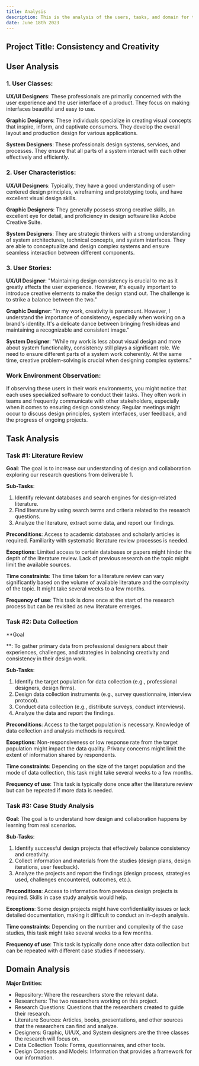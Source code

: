 ```yaml
---
title: Analysis
description: This is the analysis of the users, tasks, and domain for the project.
date: June 18th 2023
---
```


## Project Title: Consistency and Creativity

## User Analysis

### 1. User Classes:

**UX/UI Designers**: These professionals are primarily concerned with the user experience and the user interface of a product. They focus on making interfaces beautiful and easy to use.

**Graphic Designers**: These individuals specialize in creating visual concepts that inspire, inform, and captivate consumers. They develop the overall layout and production design for various applications.

**System Designers**: These professionals design systems, services, and processes. They ensure that all parts of a system interact with each other effectively and efficiently.

### 2. User Characteristics:

**UX/UI Designers**: Typically, they have a good understanding of user-centered design principles, wireframing and prototyping tools, and have excellent visual design skills.

**Graphic Designers**: They generally possess strong creative skills, an excellent eye for detail, and proficiency in design software like Adobe Creative Suite.

**System Designers**: They are strategic thinkers with a strong understanding of system architectures, technical concepts, and system interfaces. They are able to conceptualize and design complex systems and ensure seamless interaction between different components.

### 3. User Stories:

**UX/UI Designer**: "Maintaining design consistency is crucial to me as it greatly affects the user experience. However, it's equally important to introduce creative elements to make the design stand out. The challenge is to strike a balance between the two."

**Graphic Designer**: "In my work, creativity is paramount. However, I understand the importance of consistency, especially when working on a brand's identity. It's a delicate dance between bringing fresh ideas and maintaining a recognizable and consistent image."

**System Designer**: "While my work is less about visual design and more about system functionality, consistency still plays a significant role. We need to ensure different parts of a system work coherently. At the same time, creative problem-solving is crucial when designing complex systems."

### Work Environment Observation:
If observing these users in their work environments, you might notice that each uses specialized software to conduct their tasks. They often work in teams and frequently communicate with other stakeholders, especially when it comes to ensuring design consistency. Regular meetings might occur to discuss design principles, system interfaces, user feedback, and the progress of ongoing projects.

## Task Analysis

### Task #1: Literature Review

**Goal**: The goal is to increase our understanding of design and collaboration exploring our research questions from deliverable 1.

**Sub-Tasks**:
1. Identify relevant databases and search engines for design-related literature.
2. Find literature by using search terms and criteria related to the research questions.
3. Analyze the literature, extract some data, and report our findings.

**Preconditions**: Access to academic databases and scholarly articles is required. Familiarity with systematic literature review processes is needed.

**Exceptions**: Limited access to certain databases or papers might hinder the depth of the literature review. Lack of previous research on the topic might limit the available sources.

**Time constraints**: The time taken for a literature review can vary significantly based on the volume of available literature and the complexity of the topic. It might take several weeks to a few months.

**Frequency of use**: This task is done once at the start of the research process but can be revisited as new literature emerges.

### Task #2: Data Collection

**Goal

**: To gather primary data from professional designers about their experiences, challenges, and strategies in balancing creativity and consistency in their design work.

**Sub-Tasks**:
1. Identify the target population for data collection (e.g., professional designers, design firms).
2. Design data collection instruments (e.g., survey questionnaire, interview protocol).
3. Conduct data collection (e.g., distribute surveys, conduct interviews).
4. Analyze the data and report the findings.

**Preconditions**: Access to the target population is necessary. Knowledge of data collection and analysis methods is required.

**Exceptions**: Non-responsiveness or low response rate from the target population might impact the data quality. Privacy concerns might limit the extent of information shared by respondents.

**Time constraints**: Depending on the size of the target population and the mode of data collection, this task might take several weeks to a few months.

**Frequency of use**: This task is typically done once after the literature review but can be repeated if more data is needed.

### Task #3: Case Study Analysis

**Goal**: The goal is to understand how design and collaboration happens by learning from real scenarios.

**Sub-Tasks**:
1. Identify successful design projects that effectively balance consistency and creativity.
2. Collect information and materials from the studies (design plans, design iterations, user feedback).
3. Analyze the projects and report the findings (design process, strategies used, challenges encountered, outcomes, etc.).

**Preconditions**: Access to information from previous design projects is required. Skills in case study analysis would help.

**Exceptions**: Some design projects might have confidentiality issues or lack detailed documentation, making it difficult to conduct an in-depth analysis.

**Time constraints**: Depending on the number and complexity of the case studies, this task might take several weeks to a few months.

**Frequency of use**: This task is typically done once after data collection but can be repeated with different case studies if necessary.

## Domain Analysis

**Major Entities**:
- Repository: Where the researchers store the relevant data.
- Researchers: The two researchers working on this project.
- Research Questions: Questions that the researchers created to guide their research.
- Literature Sources: Articles, books, presentations, and other sources that the researchers can find and analyze.
- Designers: Graphic, UI/UX, and System designers are the three classes the research will focus on.
- Data Collection Tools: Forms, questionnaires, and other tools.
- Design Concepts and Models: Information that provides a framework for our information.